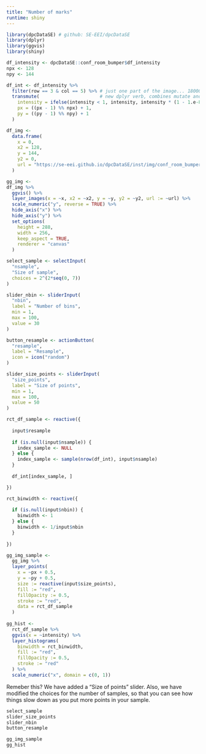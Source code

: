 ```yaml
---
title: "Number of marks"
runtime: shiny
---
```


```r
library(dpcDataSE) # github: SE-EEI/dpcDataSE
library(dplyr)
library(ggvis)
library(shiny)
```

```r
df_intensity <- dpcDataSE::conf_room_bumper$df_intensity
npx <- 128
npy <- 144

df_int <- df_intensity %>% 
  filter(row == 3 & col == 5) %>% # just one part of the image... 18000 pixels
  transmute(                      # new dplyr verb, combines mutate and select
    intensity = ifelse(intensity < 1, intensity, intensity * (1 - 1.e-8)),
    px = ((px - 1) %% npx) + 1, 
    py = ((py - 1) %% npy) + 1
  ) 

df_img <- 
  data.frame(
    x = 0, 
    x2 = 128,
    y = 144, 
    y2 = 0,
    url = "https://se-eei.github.io/dpcDataSE/inst/img/conf_room_bumper/img_grey/conf_room-000-003-005.jpg"  
  )

gg_img <-
df_img %>%
  ggvis() %>%
  layer_images(x = ~x, x2 = ~x2, y = ~y, y2 = ~y2, url := ~url) %>%
  scale_numeric("y", reverse = TRUE) %>%
  hide_axis("x") %>%
  hide_axis("y") %>%
  set_options(
    height = 288, 
    width = 256, 
    keep_aspect = TRUE, 
    renderer = "canvas"
  ) 

select_sample <- selectInput(
  "nsample",
  "Size of sample",
  choices = 2^(2*seq(0, 7))
)

slider_nbin <- sliderInput(
  "nbin",
  label = "Number of bins",
  min = 1, 
  max = 100, 
  value = 30
)

button_resample <- actionButton(
  "resample",
  label = "Resample",
  icon = icon("random")
)

slider_size_points <- sliderInput(
  "size_points",
  label = "Size of points",
  min = 1, 
  max = 100, 
  value = 50
)

rct_df_sample <- reactive({
  
  input$resample
  
  if (is.null(input$nsample)) {
    index_sample <- NULL
  } else {
    index_sample <- sample(nrow(df_int), input$nsample)
  }
 
  df_int[index_sample, ]

})

rct_binwidth <- reactive({
  
  if (is.null(input$nbin)) {
    binwidth <- 1
  } else {
    binwidth <- 1/input$nbin
  }
  
})

gg_img_sample <- 
  gg_img %>%
  layer_points(
    x = ~px + 0.5,
    y = ~py + 0.5,
    size := reactive(input$size_points),
    fill := "red", 
    fillOpacity := 0.5,
    stroke := "red", 
    data = rct_df_sample
  )
  
gg_hist <- 
  rct_df_sample %>%
  ggvis(x = ~intensity) %>%
  layer_histograms(
    binwidth = rct_binwidth,
    fill := "red", 
    fillOpacity := 0.5,
    stroke := "red"
  ) %>%
  scale_numeric("x", domain = c(0, 1)) 
```

Remeber this? We have added a "Size of points" slider. Also, we have modified the choices for the number of samples, so that you can see how things slow down as you put more points in your sample.

```r
select_sample
slider_size_points
slider_nbin
button_resample
```

```r
gg_img_sample
gg_hist
```





